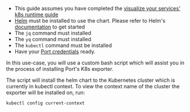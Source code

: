 - This guide assumes you have completed the [visualize your services' k8s runtime guide](https://docs.getport.io/guides-and-tutorials/visualize-service-k8s-runtime/) 
- [Helm](https://helm.sh) must be installed to use the chart. Please refer to Helm's [documentation](https://helm.sh/docs) to get started
- The `jq` command must installed
- The `yq` command must installed
- The `kubectl` command must be installed
- Have your [Port credentials](/build-your-software-catalog/custom-integration/api/#find-your-port-credentials) ready.

In this use-case, you will use a custom bash script which will assist you in the process of installing Port's K8s exporter.

The script will install the helm chart to the Kubernetes cluster which is currently in kubectl context.
To view the context name of the cluster the exporter will be installed on, run:

```bash showLineNumbers
kubectl config current-context
```